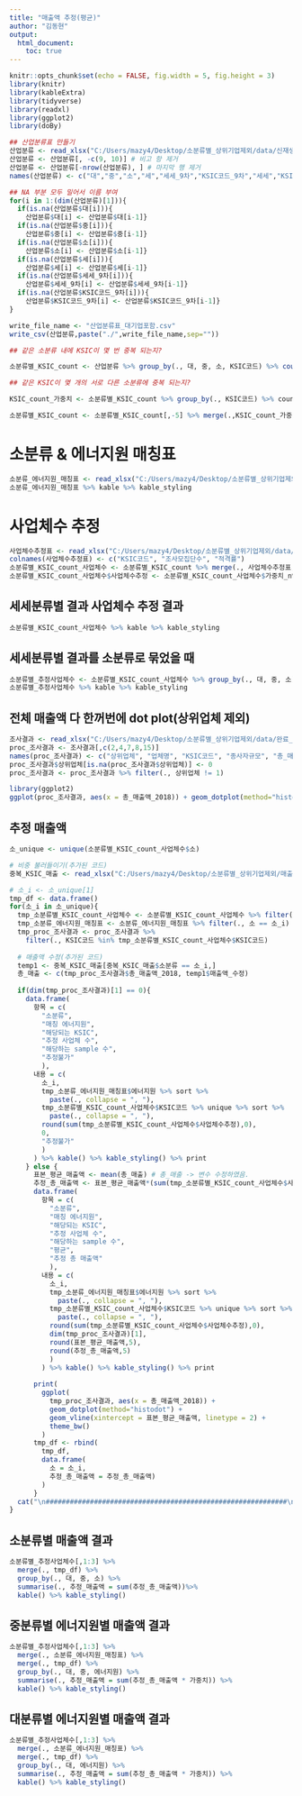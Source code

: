 ```yaml
---
title: "매출액 추정(평균)"
author: "김동현"
output:
  html_document:
    toc: true
---
```


```r
knitr::opts_chunk$set(echo = FALSE, fig.width = 5, fig.height = 3)
library(knitr)
library(kableExtra)
library(tidyverse)
library(readxl)
library(ggplot2)
library(doBy)
```


```r
## 산업분류표 만들기
산업분류 <- read_xlsx("C:/Users/mazy4/Desktop/소분류별_상위기업제외/data/신재생에너지 산업 특수분류체계 연계 KSIC(9차-10차)_E3_20200323(del).xlsx", skip = 1)
산업분류 <- 산업분류[, -c(9, 10)] # 비고 항 제거
산업분류 <- 산업분류[-nrow(산업분류), ] # 마지막 행 제거
names(산업분류) <- c("대","중","소","세","세세_9차","KSIC코드_9차","세세","KSIC코드")

## NA 부분 모두 밀어서 이름 부여
for(i in 1:(dim(산업분류)[1])){
  if(is.na(산업분류$대[i])){
    산업분류$대[i] <- 산업분류$대[i-1]}
  if(is.na(산업분류$중[i])){
    산업분류$중[i] <- 산업분류$중[i-1]}
  if(is.na(산업분류$소[i])){
    산업분류$소[i] <- 산업분류$소[i-1]}
  if(is.na(산업분류$세[i])){
    산업분류$세[i] <- 산업분류$세[i-1]}
  if(is.na(산업분류$세세_9차[i])){
    산업분류$세세_9차[i] <- 산업분류$세세_9차[i-1]}
  if(is.na(산업분류$KSIC코드_9차[i])){
    산업분류$KSIC코드_9차[i] <- 산업분류$KSIC코드_9차[i-1]}
}

write_file_name <- "산업분류표_대기업포함.csv"
write_csv(산업분류,paste("./",write_file_name,sep=""))

## 같은 소분류 내에 KSIC이 몇 번 중복 되는지?

소분류별_KSIC_count <- 산업분류 %>% group_by(., 대, 중, 소, KSIC코드) %>% count()

## 같은 KSIC이 몇 개의 서로 다른 소분류에 중복 되는지?

KSIC_count_가중치 <- 소분류별_KSIC_count %>% group_by(., KSIC코드) %>% count %>% mutate(., 가중치_n역수_ = 1/n)

소분류별_KSIC_count <- 소분류별_KSIC_count[,-5] %>% merge(.,KSIC_count_가중치, all.x=TRUE)
```

# 소분류 & 에너지원 매칭표

```r
소분류_에너지원_매칭표 <- read_xlsx("C:/Users/mazy4/Desktop/소분류별_상위기업제외/data/소분류_에너지원_매칭_200323.xlsx", sheet = 1)
소분류_에너지원_매칭표 %>% kable %>% kable_styling
```

# 사업체수 추정

```r
사업체수추정표 <- read_xlsx("C:/Users/mazy4/Desktop/소분류별_상위기업제외/data/2019년도 전후방산업 스크린조사 完_191210_종사자 규모별(수정).xlsx", sheet = 6, skip = 3)[1:102, c(5, 6, 17)]
colnames(사업체수추정표) <- c("KSIC코드", "조사모집단수", "적격률")
소분류별_KSIC_count_사업체수 <- 소분류별_KSIC_count %>% merge(., 사업체수추정표, all.x=TRUE)
소분류별_KSIC_count_사업체수$사업체수추정 <- 소분류별_KSIC_count_사업체수$가중치_n역수_ * 소분류별_KSIC_count_사업체수$조사모집단수 * 소분류별_KSIC_count_사업체수$적격률
```

## 세세분류별 결과 사업체수 추정 결과

```r
소분류별_KSIC_count_사업체수 %>% kable %>% kable_styling
```

## 세세분류별 결과를 소분류로 묶었을 때

```r
소분류별_추정사업체수 <- 소분류별_KSIC_count_사업체수 %>% group_by(., 대, 중, 소) %>% summarize(., 추정사업체수=sum(사업체수추정, na.rm=TRUE))
소분류별_추정사업체수 %>% kable %>% kable_styling
```

## 전체 매출액 다 한꺼번에 dot plot(상위업체 제외)

```r
조사결과 <- read_xlsx("C:/Users/mazy4/Desktop/소분류별_상위기업제외/data/완료_2019년도 신재생에너지 전후방산업_본조사 data_0228(745)_17년도 실적 매칭 + 제조 상위기업.xlsx",sheet=2,skip=3)
proc_조사결과 <- 조사결과[,c(2,4,7,8,15)]
names(proc_조사결과) <- c("상위업체", "업체명", "KSIC코드", "종사자규모", "총_매출액_2018")
proc_조사결과$상위업체[is.na(proc_조사결과$상위업체)] <- 0
proc_조사결과 <- proc_조사결과 %>% filter(., 상위업체 != 1)
```

```r
library(ggplot2)
ggplot(proc_조사결과, aes(x = 총_매출액_2018)) + geom_dotplot(method="histodot", binwidth = 400) + theme_bw()
```

## 추정 매출액

```r
소_unique <- unique(소분류별_KSIC_count_사업체수$소)

# 비중 불러들이기(추가된 코드)
중복_KSIC_매출 <- read_xlsx("C:/Users/mazy4/Desktop/소분류별_상위기업제외/매출액_소분류별/중복_KSIC_data_매출액_표1.xlsx")

# 소_i <- 소_unique[1]
tmp_df <- data.frame()
for(소_i in 소_unique){
  tmp_소분류별_KSIC_count_사업체수 <- 소분류별_KSIC_count_사업체수 %>% filter(., 소 == 소_i)
  tmp_소분류_에너지원_매칭표 <- 소분류_에너지원_매칭표 %>% filter(., 소 == 소_i)
  tmp_proc_조사결과 <- proc_조사결과 %>%
    filter(., KSIC코드 %in% tmp_소분류별_KSIC_count_사업체수$KSIC코드)
  
  # 매출액 수정(추가된 코드)
  temp1 <- 중복_KSIC_매출[중복_KSIC_매출$소분류 == 소_i,]
  총_매출 <- c(tmp_proc_조사결과$총_매출액_2018, temp1$매출액_수정)
  
  if(dim(tmp_proc_조사결과)[1] == 0){
    data.frame(
      항목 = c(
        "소분류",
        "매칭 에너지원",
        "해당되는 KSIC",
        "추정 사업체 수",
        "해당하는 sample 수",
        "추정불가"
        ),
      내용 = c(
        소_i,
        tmp_소분류_에너지원_매칭표$에너지원 %>% sort %>%
          paste(., collapse = ", "),
        tmp_소분류별_KSIC_count_사업체수$KSIC코드 %>% unique %>% sort %>%
          paste(., collapse = ", "),
        round(sum(tmp_소분류별_KSIC_count_사업체수$사업체수추정),0),
        0,
        "추정불가"
        )
      ) %>% kable() %>% kable_styling() %>% print
    } else {
      표본_평균_매출액 <- mean(총_매출) # 총_매출 -> 변수 수정하였음.
      추정_총_매출액 <- 표본_평균_매출액*(sum(tmp_소분류별_KSIC_count_사업체수$사업체수추정) - sum(1/tmp_소분류별_KSIC_count_사업체수$가중치_n역수_)) # sum 부분 수정
      data.frame(
        항목 = c(
          "소분류",
          "매칭 에너지원",
          "해당되는 KSIC",
          "추정 사업체 수",
          "해당하는 sample 수",
          "평균",
          "추정 총 매출액"
          ),
        내용 = c(
          소_i,
          tmp_소분류_에너지원_매칭표$에너지원 %>% sort %>%
            paste(., collapse = ", "),
          tmp_소분류별_KSIC_count_사업체수$KSIC코드 %>% unique %>% sort %>%
            paste(., collapse = ", "),
          round(sum(tmp_소분류별_KSIC_count_사업체수$사업체수추정),0),
          dim(tmp_proc_조사결과)[1],
          round(표본_평균_매출액,5),
          round(추정_총_매출액,5)
          )
        ) %>% kable() %>% kable_styling() %>% print
      
      print(
        ggplot(
          tmp_proc_조사결과, aes(x = 총_매출액_2018)) +
          geom_dotplot(method="histodot") +
          geom_vline(xintercept = 표본_평균_매출액, linetype = 2) + 
          theme_bw()
        )
      tmp_df <- rbind(
        tmp_df,
        data.frame(
          소 = 소_i,
          추정_총_매출액 = 추정_총_매출액)
        )
      }
  cat("\n############################################################\n")
}
```

## 소분류별 매출액 결과

```r
소분류별_추정사업체수[,1:3] %>%
  merge(., tmp_df) %>%
  group_by(., 대, 중, 소) %>%
  summarise(., 추정_매출액 = sum(추정_총_매출액))%>%
  kable() %>% kable_styling()
```

## 중분류별 에너지원별 매출액 결과 

```r
소분류별_추정사업체수[,1:3] %>%
  merge(., 소분류_에너지원_매칭표) %>%
  merge(., tmp_df) %>%
  group_by(., 대, 중, 에너지원) %>%
  summarise(., 추정_매출액 = sum(추정_총_매출액 * 가중치)) %>%
  kable() %>% kable_styling()
```

## 대분류별 에너지원별 매출액 결과 

```r
소분류별_추정사업체수[,1:3] %>%
  merge(., 소분류_에너지원_매칭표) %>%
  merge(., tmp_df) %>%
  group_by(., 대, 에너지원) %>%
  summarise(., 추정_매출액 = sum(추정_총_매출액 * 가중치)) %>%
  kable() %>% kable_styling()
```